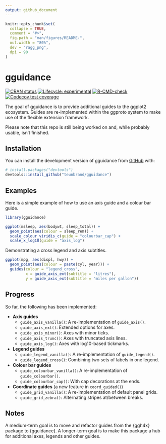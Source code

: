 ```yaml
---
output: github_document
---
```


<!-- README.md is generated from README.Rmd. Please edit that file -->

```r
knitr::opts_chunk$set(
  collapse = TRUE,
  comment = "#>",
  fig.path = "man/figures/README-",
  out.width = "80%",
  dev = "ragg_png",
  dpi = 90
)
```

# gguidance

<!-- badges: start -->
[![CRAN status](https://www.r-pkg.org/badges/version/gguidance)](https://CRAN.R-project.org/package=gguidance)
[![Lifecycle: experimental](https://img.shields.io/badge/lifecycle-experimental-orange.svg)](https://lifecycle.r-lib.org/articles/stages.html#experimental)
[![R-CMD-check](https://github.com/teunbrand/gguidance/workflows/R-CMD-check/badge.svg)](https://github.com/teunbrand/gguidance/actions)
[![Codecov test coverage](https://codecov.io/gh/teunbrand/gguidance/branch/master/graph/badge.svg)](https://app.codecov.io/gh/teunbrand/gguidance?branch=master)
<!-- badges: end -->

The goal of gguidance is to provide additional guides to the ggplot2 ecosystem. Guides are re-implemented within the ggproto system to make use of the flexible extension framework.

Please note that this repo is still being worked on and, while probably usable, isn't finished.

## Installation

You can install the development version of gguidance from [GitHub](https://github.com/) with:

``` r
# install.packages("devtools")
devtools::install_github("teunbrand/gguidance")
```

## Examples

Here is a simple example of how to use an axis guide and a colour bar guide.

```r
library(gguidance)

ggplot(msleep, aes(bodywt, sleep_total)) +
  geom_point(aes(colour = sleep_rem)) +
  scale_colour_viridis_c(guide = "colourbar_cap") +
  scale_x_log10(guide = "axis_log")
```

Demonstrating a cross legend and axis subtitles.

```r
ggplot(mpg, aes(displ, hwy)) +
  geom_point(aes(colour = paste(cyl, year))) +
  guides(colour = "legend_cross",
         x = guide_axis_ext(subtitle = "litres"),
         y = guide_axis_ext(subtitle = "miles per gallon"))
```

## Progress

So far, the following has been implemented:

* **Axis guides**
   * `guide_axis_vanilla()`: A re-implementation of `guide_axis()`.
   * `guide_axis_ext()`: Extended options for axes.
   * `guide_axis_minor()`: Axes with minor ticks.
   * `guide_axis_trunc()`: Axes with truncated axis lines.
   * `guide_axis_log()`: Axes with log10-based tickmarks.
* **Legend guides**
   * `guide_legend_vanilla()`: A re-implementation of `guide_legend()`.
   * `guide_legend_cross()`: Combining two sets of labels in one legend.
* **Colour bar guides**
   * `guide_colourbar_vanilla()`: A re-implementation of `guide_colourbar()`.
   * `guide_colourbar_cap()`: With cap decorations at the ends.
* **Coordinate guides** (a new feature in `coord_guided()`)
   * `guide_grid_vanilla()`: A re-implementation of default panel grids.
   * `guide_grid_zebra()`: Alternating stripes at/between breaks.

## Notes

A medium-term goal is to move and refactor guides from the {ggh4x} package to {gguidance}. A longer-term goal is to make this package a hub for additional axes, legends and other guides.
